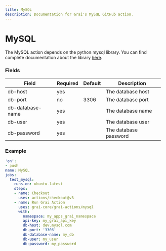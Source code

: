 ```yaml
---
title: MySQL
description: Documentation for Grai's MySQL GitHub action.
---
```


# MySQL 

The MySQL action depends on the python mysql library. 
You can find complete documentation about the library [here](https://dev.mysql.com/doc/connector-python).


### Fields



| Field | Required | Default | Description |
|-----|-----|-----|-----|
| db-host | yes |  | The database host |
| db-port | no | 3306 | The database port |
| db-database-name | yes |  | The database name |
| db-user | yes |  | The database user |
| db-password | yes |  | The database password |




### Example



```yaml copy
'on':
- push
name: MySQL
jobs:
  test_mysql:
    runs-on: ubuntu-latest
    steps:
    - name: Checkout
      uses: actions/checkout@v3
    - name: Run Grai Action
      uses: grai-core/grai-actions/mysql
      with:
        namespace: my_apps_grai_namespace
        api-key: my_grai_api_key
        db-host: dev.mysql.com
        db-port: '3306'
        db-database-name: my_db
        db-user: my_user
        db-password: my_password

```



